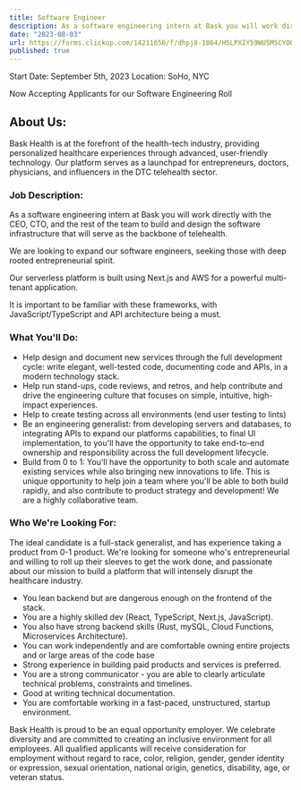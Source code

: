 ```yaml
---
title: Software Engineer
description: As a software engineering intern at Bask you will work directly with the CEO, CTO, and the rest of the team to build and design the software infrastructure that will serve as the backbone of telehealth.
date: "2023-08-03"
url: https://forms.clickup.com/14211656/f/dhpj8-1864/HSLPXIY59WU5MSCYOO
published: true
---
```


Start Date: September 5th, 2023
Location: SoHo, NYC

Now Accepting Applicants for our Software Engineering Roll

## About Us:


Bask Health is at the forefront of the health-tech industry, providing personalized healthcare experiences through advanced, user-friendly technology. Our platform serves as a launchpad for entrepreneurs, doctors, physicians, and influencers in the DTC telehealth sector.


### Job Description:


As a software engineering intern at Bask you will work directly with the CEO, CTO, and the rest of the team to build and design the software infrastructure that will serve as the backbone of telehealth.


We are looking to expand our software engineers, seeking those with deep rooted entrepreneurial spirit.


Our serverless platform is built using Next.js and AWS for a powerful multi-tenant application.


It is important to be familiar with these frameworks, with JavaScript/TypeScript and API architecture being a must.

### What You'll Do:


- Help design and document new services through the full development cycle: write elegant, well-tested code, documenting code and APIs, in a modern technology stack.
- Help run stand-ups, code reviews, and retros, and help contribute and drive the engineering culture that focuses on simple, intuitive, high-impact experiences.
- Help to create testing across all environments (end user testing to lints)
- Be an engineering generalist: from developing servers and databases, to integrating APIs to expand our platforms capabilities, to final Ul implementation, to you'll have the opportunity to take end-to-end ownership and responsibility across the full development lifecycle.
- Build from 0 to 1: You'll have the opportunity to both scale and automate existing services while also bringing new innovations to life. This is unique opportunity to help join a team where you'll be able to both build rapidly, and also contribute to product strategy and development! We are a highly collaborative team.


### Who We're Looking For:

The ideal candidate is a full-stack generalist, and has experience taking a product from 0-1 product. We're looking for someone who's entrepreneurial and willing to roll up their sleeves to get the work done, and passionate about our mission to build a platform that will intensely disrupt the healthcare industry.

- You lean backend but are dangerous enough on the frontend of the stack.
- You are a highly skilled dev (React, TypeScript, Next.js, JavaScript).
- You also have strong backend skills (Rust, mySQL, Cloud Functions, Microservices Architecture).
- You can work independently and are comfortable owning entire projects and or large areas of the code base
- Strong experience in building paid products and services is preferred.
- You are a strong communicator - you are able to clearly articulate technical problems, constraints and timelines.
- Good at writing technical documentation.
- You are comfortable working in a fast-paced, unstructured, startup environment.


Bask Health is proud to be an equal opportunity employer. We celebrate diversity and are committed to creating an inclusive environment for all employees. All qualified applicants will receive consideration for employment without regard to race, color, religion, gender, gender identity or expression, sexual orientation, national origin, genetics, disability, age, or veteran status.